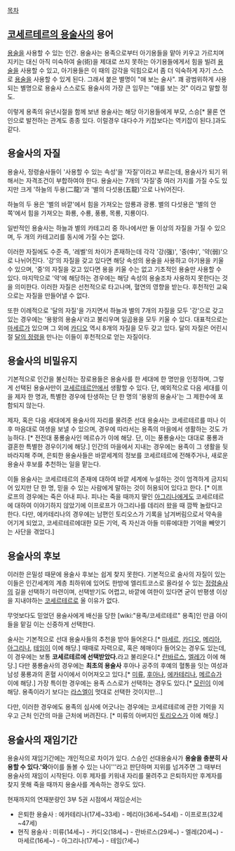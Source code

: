 [[목차]]

== [[코세르테르의 용술사]]의 용어 ==

[[용술]]을 사용할 수 있는 인간. 용술사는 용족으로부터 아기용들을 맡아 키우고 가르치며 지키는 대신 아직 미숙하여 술(術)을 제대로 쓰지 못하는 아기용들에게서 힘을 빌려 [[용술]]을 사용할 수 있고, 아기용들은 이 때의 감각을 익힘으로서 좀 더 익숙하게 자기 스스로 [[용술]]을 사용할 수 있게 된다. 그래서 붙은 별명이 "애 보는 술사". 꽤 광범위하게 사용되는 별명으로 용술사 스스로도 용술사의 가장 큰 임무는 "애를 보는 것" 이라고 말할 정도. 

이렇게 용족의 유년시절을 함께 보낸 용술사는 해당 아기용들에게 부모, 스승[* 물론 연인으로 발전하는 관계도 종종 있다. 이럴경우 대다수가 키잡보다는 역키잡이 된다.]과도 같다. 


== 용술사의 자질 ==
용술사, 정령술사들이 '사용할 수 있는 속성'을 '자질'이라고 부르는데, 용술사가 되기 위해서는 자격조건이 부합하여야 한다. 용술사는 7개의 '자질'중 여러 가지를 가질 수도 있지만 크게 '하늘의 두용(二龍)'과 '별의 다섯용(五龍)'으로 나뉘어진다.

하늘의 두 용은 '별의 바깥'에서 힘을 가져오는 암룡과 광룡.
별의 다섯용은 '별의 안쪽'에서 힘을 가져오는 화룡, 수룡, 풍룡, 목룡, 지룡이다.

일반적인 용술사는 하늘과 별의 카테고리 중 하나에서만 둘 이상의 자질을 가질 수 있으며, 두 개의 카테고리를 동시에 가질 수는 없다.

이러한 자질에도 수준 즉, '레벨'의 차이가 존재하는데 각각 '강(强)', '중(中)', '약(弱)'으로 나뉘어진다. '강'의 자질을 갖고 있다면 해당 속성의 용술을 사용하고 아기용을 키울 수 있으며, '중'의 자질을 갖고 있다면 용을 키울 수는 없고 기초적인 용술만 사용할 수 있다. 마지막으로 '약'에 해당하는 경우에는 해당 속성의 용술조차 사용하지 못한다는 것을 의미한다. 이러한 자질은 선천적으로 타고나며, 혈연의 영향을 받는다. 후천적인 교육으로는 자질을 만들어낼 수 없다.

또한 이례적으로 '달의 자질'을 가지면서 하늘과 별의 7개의 자질을 모두 '강'으로 갖고 있는 경우에는 '용왕의 용술사'라고 불리우며 일곱용을 모두 키울 수 있다. 대표적으로는 [[마세르]]가 있으며 그 외에 [[카디오]] 역시 8개의 자질을 모두 갖고 있다. 달의 자질은 어린시절 [[달의 정령]]을 만나는 이들이 후천적으로 얻는 자질이다.



== 용술사의 비밀유지 ==
기본적으로 인간을 불신하는 장로용들은 용술사를 한 세대에 한 명만을 인정하며, 그렇게 선택된 용술사만이 [[코세르테르]]안에서 생활할 수 있다. 단, 예외적으로 다음 세대를 이을 제자 한 명과, 특별한 경우에 탄생하는 단 한 명의 '용왕의 용술사'는 그 제한수에 포함되지 않는다.

제자, 혹은 다음 세대에게 용술사의 자리를 물려준 선대 용술사는 코세르테르를 떠나 이후 마음대로 여생을 보낼 수 있으며, 경우에 따라서는 용족의 마을에서 생활하는 것도 가능하다. [* 전전대 풍룡술사인 메르슈가 이에 해당. 단, 이는 풍룡술사는 대대로 풍룡과 결혼한 특별한 경우이기에 해당.] 인간의 마을에서 지내는 경우에는 용족이 그 생활을 뒷바라지해 주며, 은퇴한 용술사들은 바깥세계의 정보를 코세르테르에 전해주거나, 새로운 용술사 후보를 추천하는 일을 맡는다.

이들 용술사는 코세르테르의 존재에 대하여 바깥 세계에 누설하는 것이 엄격하게 금지되어 있지만 단 한 명, 믿을 수 있는 사람에게 말하는 것이 허용되어 있다고 한다. [* 이프로프의 경우에는 죽은 아내 피나. 피나는 죽을 때까지 딸인 [[아그리나]]에게도 코세르테르에 대하여 이야기하지 않았기에 이프로프가 아그리나를 데리러 왔을 때 깜짝 놀랐다고 한다. 다만, 에카테리나의 경우에는 남편인 토리오스가 기록을 남겨버림으로서 약속을 어기게 되었고, 코세르테르에대한 모든 기억, 즉 자신과 아들 미류에대한 기억을 빼앗기는 사단을 겪었다.]


== 용술사의 후보 ==
이러한 은밀성 때문에 용술사 후보는 쉽게 찾지 못한다. 기본적으로 술사의 자질이 있는 이들은 인간세계의 계층 최하위에 있어도 한방에 엘리트코스로 올라설 수 있는 [[정령술사]]의 길을 선택하기 마련이며, 선택받기도 어렵고, 바깥에 여한이 있다면 굳이 반평생 이상을 지내야하는 [[코세르테르]]로 올 이유가 없다.

무엇보다도 믿었던 용술사에게 배신을 당한 [wiki:"용족/코세르테르" 용족]인 만큼 아이들을 맡길 이는 신중하게 선택한다.

술사는 기본적으로 선대 용술사들의 추천을 받아 들어온다.[* [[마세르]], [[카디오]], [[메리아]], [[아그리나]], [[테임]]이 이에 해당.] 때때로 자력으로, 혹은 헤매이다 들어오는 경우도 있는데, 이 경우에는 보통 '''코세르테르에 선택받았다.'''라고 불리운다.[* [[란바르스]], [[엘레]]가 이에 해당.] 다만 풍룡술사의 경우에는 '''최초의 용술사''' 후아나 공주의 후예의 혈통을 잇는 여성과 남성 풍룡과의 혼혈 사이에서 이어져오고 있다.[* [[미류]], [[후아나]], [[에카테리나]], [[메르슈]]가 이에 해당.] 가장 특이한 경우에는 용족 스스로가 선택하는 경우도 있다.[* [[모린]]이 이에 해당. 용족이라기 보다는 [[라스엘]]이 멋대로 선택한 것이지만...]

다만, 이러한 경우에도 용족의 심사에 어긋나는 경우에는 코세르테르에 관한 기억을 지우고 근처 인간의 마을 근처에 버려진다. [* 미류의 아버지인 [[토리오스]]가 이에 해당.]


== 용술사의 재임기간 ==
용술사의 재임기간에는 개인적으로 차이가 있다.
스승인 선대용술사가 '''용술을 충분히 사용할 수 있다.'와 '''아이를 돌볼 수 있는 나이'''라고 판단하며 지위를 넘겨주면 그 때부터 용술사의 재임이 시작된다. 이후 제자를 키워내 자리를 물려주고 은퇴하지만 후계자를 찾지 못해 죽을 때까지 용술사를 계속하는 경우도 있다.

현재까지의 연재분량인 3부 5권 시점에서 재임순서는
* 은퇴한 용술사 : 에카테리나(17세~33세) - 메리아(36세~54세) - 이프로프(32세~47세)
* 현직 용술사 : 미류(14세~) - 카디오(18세~) - 란바르스(29세~) - 엘레(20세~) - 마세르(16세~) - 아그리나(17세~) - 테임(?세~)

